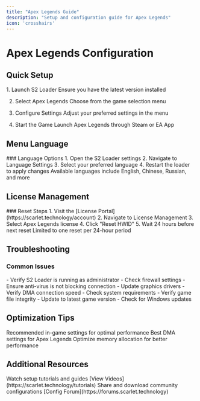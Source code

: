 ```yaml
---
title: "Apex Legends Guide"
description: "Setup and configuration guide for Apex Legends"
icon: 'crosshairs'
---
```


# Apex Legends Configuration

## Quick Setup

<Steps>
  1. Launch S2 Loader
     Ensure you have the latest version installed
     
  2. Select Apex Legends
     Choose from the game selection menu
     
  3. Configure Settings
     Adjust your preferred settings in the menu
     
  4. Start the Game
     Launch Apex Legends through Steam or EA App
</Steps>

## Menu Language

<Accordion title="Changing Interface Language">
### Language Options
1. Open the S2 Loader settings
2. Navigate to Language Settings
3. Select your preferred language
4. Restart the loader to apply changes

<Note>
Available languages include English, Chinese, Russian, and more
</Note>
</Accordion>

## License Management

<Accordion title="HWID Reset">
### Reset Steps
1. Visit the [License Portal](https://scarlet.technology/account)
2. Navigate to License Management
3. Select Apex Legends license
4. Click "Reset HWID"
5. Wait 24 hours before next reset

<Warning>
Limited to one reset per 24-hour period
</Warning>
</Accordion>

## Troubleshooting

### Common Issues

<AccordionGroup>
  <Accordion title="Connection Errors">
    - Verify S2 Loader is running as administrator
    - Check firewall settings
    - Ensure anti-virus is not blocking connection
  </Accordion>
  
  <Accordion title="Performance Issues">
    - Update graphics drivers
    - Verify DMA connection speed
    - Check system requirements
  </Accordion>
  
  <Accordion title="Game Crashes">
    - Verify game file integrity
    - Update to latest game version
    - Check for Windows updates
  </Accordion>
</AccordionGroup>

## Optimization Tips

<CardGroup>
  <Card title="Graphics Settings" icon="display">
    Recommended in-game settings for optimal performance
  </Card>
  
  <Card title="DMA Configuration" icon="microchip">
    Best DMA settings for Apex Legends
  </Card>
  
  <Card title="Memory Usage" icon="memory">
    Optimize memory allocation for better performance
  </Card>
</CardGroup>

## Additional Resources

<CardGroup>
  <Card title="Video Guides" icon="video">
    Watch setup tutorials and guides
    [View Videos](https://scarlet.technology/tutorials)
  </Card>
  
  <Card title="Community Configs" icon="users">
    Share and download community configurations
    [Config Forum](https://forums.scarlet.technology)
  </Card>
</CardGroup> 